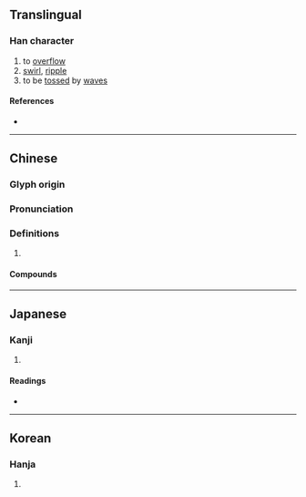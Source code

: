 {{character info/new}}
{{also|瀁}}
==Translingual==

===Han character===
{{Han char|rn=85|rad=水|as=11|sn=14|four=38132|canj=ETGE|ids=⿰氵羕}}

# to [[overflow]]
# [[swirl]], [[ripple]]
# to be [[tossed]] by [[wave]]s

====References====
* {{Han ref|kx=0648.050|dkj=18184|dj=1058.020|hdz=31729.110|uh=6F3E|ud=28478|bh=BA79|bd=47737}}

----

==Chinese==
{{zh-forms}}

===Glyph origin===
{{Han etym}}
{{Han compound|水|羕|c1=s|c2=p|t1=water|ls=psc}}

===Pronunciation===
{{zh-pron
|m=yàng
|c=joeng6
|mn=qz,xm:iōng/zz:iāng
|mc=y
|oc=y
|cat=v
}}

===Definitions===
{{zh-hanzi}}

# {{rfdef|zh}}

====Compounds====
{{zh-der|屈漾|滉漾|漾漾|神魂蕩漾|春心蕩漾|漾奶|潢漾|波漾|盪漾|波光蕩漾|漾舟|死模活漾|撇漾|蕩漾|飛漾|餘波盪漾}}

----

==Japanese==

===Kanji===
{{ja-kanji|grade=|rs=水11}}

# {{defn|lang=ja|sort=水11}}

====Readings====
* {{ja-readings|on=[[よう]] (yō)|kun=[[ただよう]] (tadayou)}}

----

==Korean==

===Hanja===
{{ko-hanja|hangeul=양|eumhun=|rv=yang|mr=yang|y=yang}}

# {{defn|lang=ko|sort=水11}}